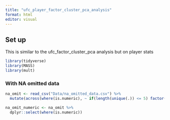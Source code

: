 ```yaml
---
title: "ufc_player_factor_cluster_pca_analysis"
format: html
editor: visual
---
```


## Set up

This is similar to the ufc_factor_cluster_pca analysis but on player stats

```r
library(tidyverse)
library(MASS)
library(mult)
```

### With NA omitted data

```r
na_omit <- read_csv("Data/na_omitted_data.csv") %>%
  mutate(across(where(is.numeric), ~ if(length(unique(.)) <= 5) factor(.) else .))

na_omit_numeric <- na_omit %>% 
  dplyr::select(where(is.numeric))
```

```r

```
